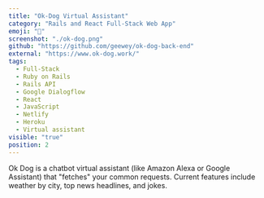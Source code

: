 ```yaml
---
title: "Ok-Dog Virtual Assistant"
category: "Rails and React Full-Stack Web App"
emoji: "🦴"
screenshot: "./ok-dog.png"
github: "https://github.com/geewey/ok-dog-back-end"
external: "https://www.ok-dog.work/"
tags:
  - Full-Stack
  - Ruby on Rails
  - Rails API
  - Google Dialogflow
  - React
  - JavaScript
  - Netlify
  - Heroku
  - Virtual assistant
visible: "true"
position: 2
---
```


Ok Dog is a chatbot virtual assistant (like Amazon Alexa or Google Assistant) that "fetches" your common requests. Current features include weather by city, top news headlines, and jokes.